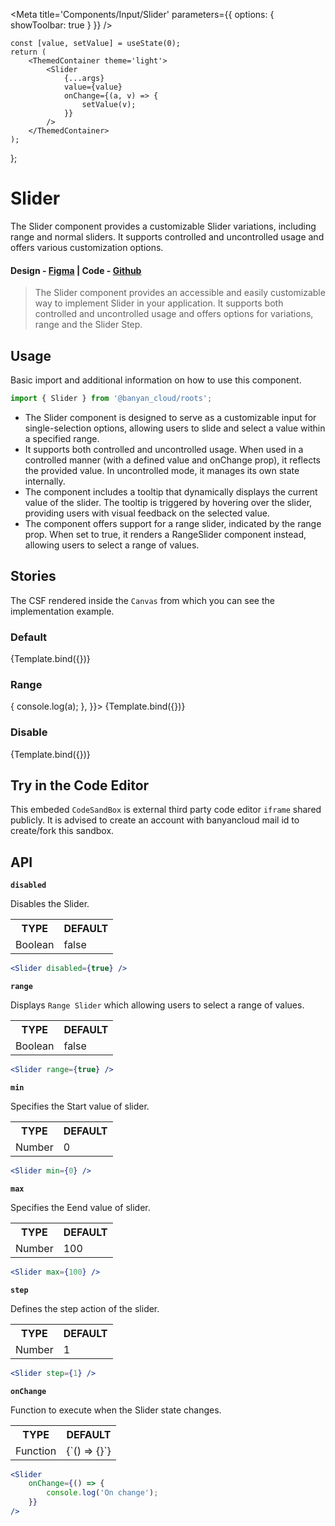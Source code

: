 
<Meta title='Components/Input/Slider' parameters={{ options: { showToolbar: true } }} />

	const [value, setValue] = useState(0);
	return (
		<ThemedContainer theme='light'>
			<Slider
				{...args}
				value={value}
				onChange={(a, v) => {
					setValue(v);
				}}
			/>
		</ThemedContainer>
	);
};

# Slider

The Slider component provides a customizable Slider variations, including range and normal sliders. It supports controlled and uncontrolled usage and offers various customization options.

#### Design - [Figma](https://www.figma.com/file/e9opoAtQHBo4vFd6u0Co98/Component-Library?node-id=151%3A18731&mode=dev) | Code - [Github](https://github.com/banyandata-cloud/roots/tree/main/components/input/Slider)

> The Slider component provides an accessible and easily customizable way to implement Slider in your application. It supports both controlled and uncontrolled usage and offers options for variations, range and the Slider Step.

## Usage

Basic import and additional information on how to use this component.

```js
import { Slider } from '@banyan_cloud/roots';
```

-   The Slider component is designed to serve as a customizable input for single-selection options, allowing users to slide and select a value within a specified range.
-   It supports both controlled and uncontrolled usage. When used in a controlled manner (with a defined value and onChange prop), it reflects the provided value. In uncontrolled mode, it manages its own state internally.
-   The component includes a tooltip that dynamically displays the current value of the slider. The tooltip is triggered by hovering over the slider, providing users with visual feedback on the selected value.
-   The component offers support for a range slider, indicated by the range prop. When set to true, it renders a RangeSlider component instead, allowing users to select a range of values.

## Stories

The CSF rendered inside the `Canvas` from which you can see the implementation example.

### Default

<Canvas>
	<Story
		name='Default'
		args={{
			label: 'label',
			min: 0,
			max: 100,
		}}>
		{Template.bind({})}
	</Story>
</Canvas>

### Range

<Canvas>
	<Story
		name='Range'
		args={{
			label: 'label',
			node1: 20,
			node2: 70,
			min: 0,
			max: 100,
			range,
			onChange: (a) => {
				console.log(a);
			},
		}}>
		{Template.bind({})}
	</Story>
</Canvas>

### Disable

<Canvas>
	<Story
		name='Disable'
		args={{
			min: 20,
			max: 70,
			disabled: true,
		}}>
		{Template.bind({})}
	</Story>
</Canvas>

## Try in the Code Editor

This embeded `CodeSandBox` is external third party code editor `iframe` shared publicly. It is advised to create an account with banyancloud mail id to create/fork this sandbox.

## API

**`disabled`**

Disables the Slider.

<table style={{ width: '100%' }}>
	<tr>
		<th style={{ textAlign: 'left', width: '50%' }}>TYPE</th>
		<th style={{ textAlign: 'left', width: '50%' }}>DEFAULT</th>
	</tr>
	<tr>
		<td>Boolean</td>
		<td>false</td>
	</tr>
</table>

```jsx
<Slider disabled={true} />
```

**`range`**

Displays `Range Slider` which allowing users to select a range of values.

<table style={{ width: '100%' }}>
	<tr>
		<th style={{ textAlign: 'left', width: '50%' }}>TYPE</th>
		<th style={{ textAlign: 'left', width: '50%' }}>DEFAULT</th>
	</tr>
	<tr>
		<td>Boolean</td>
		<td>false</td>
	</tr>
</table>

```jsx
<Slider range={true} />
```

**`min`**

Specifies the Start value of slider.

<table style={{ width: '100%' }}>
	<tr>
		<th style={{ textAlign: 'left', width: '50%' }}>TYPE</th>
		<th style={{ textAlign: 'left', width: '50%' }}>DEFAULT</th>
	</tr>
	<tr>
		<td>Number</td>
		<td>0</td>
	</tr>
</table>

```jsx
<Slider min={0} />
```

**`max`**

Specifies the Eend value of slider.

<table style={{ width: '100%' }}>
	<tr>
		<th style={{ textAlign: 'left', width: '50%' }}>TYPE</th>
		<th style={{ textAlign: 'left', width: '50%' }}>DEFAULT</th>
	</tr>
	<tr>
		<td>Number</td>
		<td>100</td>
	</tr>
</table>

```jsx
<Slider max={100} />
```

**`step`**

Defines the step action of the slider.

<table style={{ width: '100%' }}>
	<tr>
		<th style={{ textAlign: 'left', width: '50%' }}>TYPE</th>
		<th style={{ textAlign: 'left', width: '50%' }}>DEFAULT</th>
	</tr>
	<tr>
		<td>Number</td>
		<td>1</td>
	</tr>
</table>

```jsx
<Slider step={1} />
```

**`onChange`**

Function to execute when the Slider state changes.

<table style={{ width: '100%' }}>
	<tr>
		<th style={{ textAlign: 'left', width: '50%' }}>TYPE</th>
		<th style={{ textAlign: 'left', width: '50%' }}>DEFAULT</th>
	</tr>
	<tr>
		<td>Function</td>
		<td>{`() => {}`}</td>
	</tr>
</table>

```jsx
<Slider
	onChange={() => {
		console.log('On change');
	}}
/>
```
